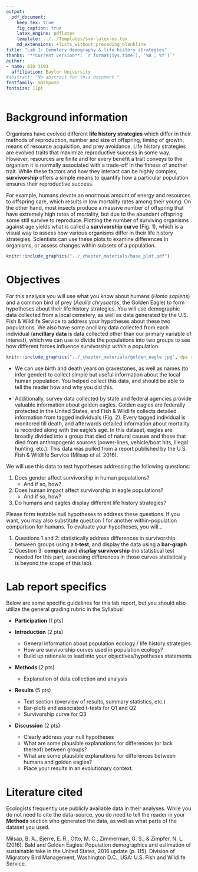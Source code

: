 ```yaml
---
output: 
  pdf_document:
    keep_tex: true
    fig_caption: true
    latex_engine: pdflatex
    template: ../../Templates/svm-latex-ms.tex
    md_extensions: +lists_without_preceding_blankline
title: "Lab 1: Cemetery demography & life history strategies"
thanks: "**Current version**: `r format(Sys.time(), '%B , %Y')`"
author:
- name: BIO 3103
  affiliation: Baylor University
#abstract: "No abstract for this document "
fontfamily: mathpazo
fontsize: 11pt
---
```



# Background information

Organisms have evolved different **life history strategies** which differ in their methods of reproduction, number and size of offspring, timing of growth, means of resource acquisition, and prey avoidance. Life history strategies are evolved traits that maximize reproductive success in some way. However, resources are finite and for every benefit a trait conveys to the organism it is normally associated with a trade-off in the fitness of another trait. While these factors and how they interact can be highly complex, **survivorship** offers a simple means to quantify how a particular population ensures their reproductive success.

For example, humans devote an enormous amount of energy and resources to offspring care, which results in low mortality rates among their young. On the other hand, most insects produce a massive number of offspring that have extremely high rates of mortality, but due to the abundant offspring some still survive to reproduce. Plotting the number of surviving organisms against age yields what is called a **survivorship curve** (Fig. 1), which is a visual way to assess how various organisms differ in their life history strategies. Scientists can use these plots to examine differences in organisms, or assess changes within subsets of a population.


```r
knitr::include_graphics("../_chapter_materials/base_plot.pdf")
```

# Objectives

For this analysis you will use what you know about humans (*Homo sapiens*) and a common bird of prey (*Aquila chrysaetos*, the Golden Eagle) to form hypotheses about their life history strategies. You will use demographic data collected from a local cemetery, as well as data generated by the U.S. Fish & Wildlife Service to address your hypotheses about these two populations. We also have some ancillary data collected from each individual (**ancillary data** is data collected other than our primary variable of interest), which we can use to divide the populations into two groups to see how different forces influence survivorship *within* a population.

```r
knitr::include_graphics("../_chapter_materials/golden_eagle.jpg", dpi = NA)
```

+ We can use birth and death years on gravestones, as well as names (to infer gender) to collect simple but useful information about the local human population. You helped collect this data, and should be able to tell the reader how and why you did this.

+ Additionally, survey data collected by state and federal agencies provide valuable information about golden eagles. Golden eagles are federally protected in the United States, and Fish & Wildlife collects detailed information from tagged individuals (Fig. 2). Every tagged individual is monitored till death, and afterwards detailed information about mortality is recorded along with the eagle's age. In this dataset, eagles are broadly divided into a group that died of natural causes and those that died from anthropogenic sources (power-lines, vehicle/boat hits, illegal hunting, etc.). This data was pulled from a report published by the U.S. Fish & Wildlife Service (Milsap et al. 2016). 

\pagebreak

We will use this data to test hypotheses addressing the following questions:

1. Does gender affect survivorship in human populations?
    * And if so, how?
2. Does human impact affect survivorship in eagle populations?
    * And if so, how?
3. Do humans and eagles display different life history strategies?
  
Please form testable null hypotheses to address these questions. If you want, you may also substitute question 1 for another within-population comparison for humans. To evaluate your hypotheses, you will...

1. Questions 1 and 2: statistically address differences in survivorship between groups using a **t-test**, and display the data using a **bar-graph**
2. Question 3: **compute** and **display survivorship** (no statistical test needed for this part, assessing differences in those curves statistically is beyond the scope of this lab).

\pagebreak

# Lab report specifics

Below are some specific guidelines for this lab report, but you should also utilize the general grading rubric in the Syllabus!

* **Participation** (1 pts)

* **Introduction** (2 pts)
    * General information about population ecology / life history strategies
    * How are survivorship curves used in population ecology?
    * Build up rationale to lead into your objectives/hypotheses statements
    
* **Methods** (2 pts)
    * Explanation of data collection and analysis
    
* **Results** (5 pts)
    * Text section (overview of results, summary statistics, etc.)
    * Bar-plots and associated t-tests for Q1 and Q2
    * Survivorship curve for Q3
    
* **Discussion** (2 pts)
    * Clearly address your null hypotheses
    * What are some plausible explanations for differences (or lack thereof) between groups?
    * What are some plausible explanations for differences between humans and golden eagles?
    * Place your results in an evolutionary context.

\medskip


# Literature cited

Ecologists frequently use publicly available data in their analyses. While you do not need to cite the data-source, you do need to tell the reader in your **Methods** section who generated the data, as well as what parts of the dataset you used.

\medskip

Milsap, B. A., Bjerre, E. R., Otto, M. C., Zimmerman, G. S., & Zimpfer, N. L. (2016). Bald and Golden Eagles: Population demographics and estimation of sustainable take in the United States, 2016 update (p. 115). Division of Migratory Bird Management, Washington D.C., USA: U.S. Fish and Wildlife Service.
